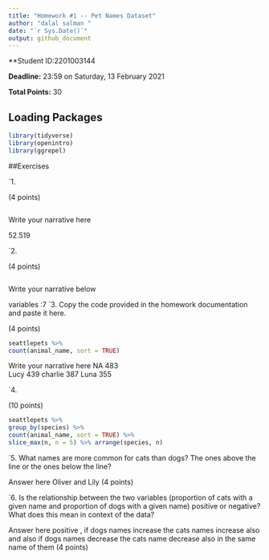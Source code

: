 ```yaml
---
title: "Homework #1 -- Pet Names Dataset"
author: "dalal salman "
date: "`r Sys.Date()`"
output: github_document
---
```


**Student ID:2201003144

**Deadline:** 23:59 on Saturday, 13 February 2021

**Total Points:** 30


## Loading Packages

```r

library(tidyverse)
library(openintro)
library(ggrepel)
```


##Exercises

`1.

(4 points)
```r

```
Write your narrative here

52.519

`2.

(4 points)

```r

```
Write your narrative below

variables :7
`3. Copy the code provided in the homework documentation and paste it here. 

(4 points)

```r
seattlepets %>%
count(animal_name, sort = TRUE)
```
Write your narrative here
NA     483  
Lucy   439
charlie 387
Luna    355

`4.

(10 points)

```r
seattlepets %>%
group_by(species) %>%
count(animal_name, sort = TRUE) %>%
slice_max(n, n = 5) %>% arrange(species, n)
```

`5.  What names are more common for cats than dogs? The ones above the line or the ones below the line?

Answer here
Oliver and Lily
(4 points)

`6. Is the relationship between the two variables (proportion of cats with a given name and proportion of dogs with a given name) positive or negative? What does this mean in context of the data?

Answer here
 positive , if dogs names increase the cats names increase also and also if dogs names decrease the cats name decrease also in the same name of them
 (4 points)